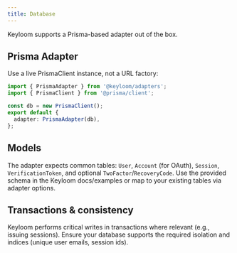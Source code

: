 ```yaml
---
title: Database
---
```


Keyloom supports a Prisma-based adapter out of the box.

## Prisma Adapter

Use a live PrismaClient instance, not a URL factory:

```ts
import { PrismaAdapter } from '@keyloom/adapters';
import { PrismaClient } from '@prisma/client';

const db = new PrismaClient();
export default {
  adapter: PrismaAdapter(db),
};
```

## Models

The adapter expects common tables: `User`, `Account` (for OAuth), `Session`, `VerificationToken`, and optional `TwoFactor`/`RecoveryCode`. Use the provided schema in the Keyloom docs/examples or map to your existing tables via adapter options.

## Transactions & consistency

Keyloom performs critical writes in transactions where relevant (e.g., issuing sessions). Ensure your database supports the required isolation and indices (unique user emails, session ids).

